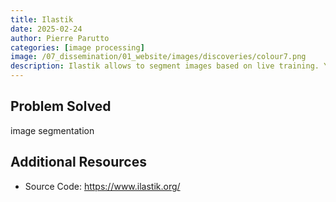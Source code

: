 ```yaml
---
title: Ilastik
date: 2025-02-24
author: Pierre Parutto
categories: [image processing]
image: /07_dissemination/01_website/images/discoveries/colour7.png
description: Ilastik allows to segment images based on live training. You draw on the image examples of the different elements you want to segment and it updates the model live.
---
```


## Problem Solved
image segmentation

## Additional Resources
- Source Code: [https://www.ilastik.org/](https://www.ilastik.org/)
